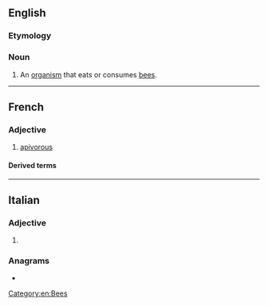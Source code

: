 ==English==

===Etymology===
{{der|en|la|apis||bee}} {{suffix|en||vore}}

===Noun===
{{en-noun}}

# An [[organism]] that eats or consumes [[bee]]s.

[[Category:en:Bees]]

----
==French==

===Adjective===
{{fr-adj}}

# [[apivorous]]

====Derived terms====
{{col3|fr
|bondrée apivore
}}
----
==Italian==

===Adjective===
{{head|it|adjective form}}

# {{feminine plural of|it|apivoro}}

===Anagrams===
* {{anagrams|it|a=aeioprv|evapori|operavi|ovipare|pioverà|vepraio}}